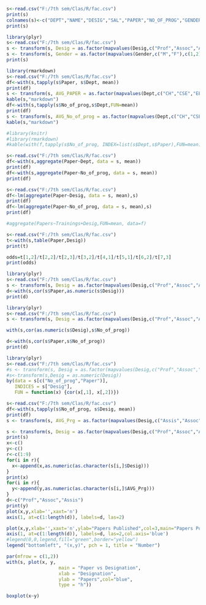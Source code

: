 ```{r}
s<-read.csv("F:/7th sem/Clas/R/fac.csv")
print(s)
colnames(s)<-c("DEPT","NAME","DESIG","SAL","PAPER","NO_OF_PROG","GENDER")
print(s)
```

```{r}
library(plyr)
s<-read.csv("F:/7th sem/Clas/R/fac.csv")
s <- transform(s, Desig = as.factor(mapvalues(Desig,c("Prof","Assoc","Assis"),c(1,2,3))))
s <- transform(s, Gender = as.factor(mapvalues(Gender,c("M","F"),c(1,2))))
print(s)
```

```{r}
library(rmarkdown)
s<-read.csv("F:/7th sem/Clas/R/fac.csv")
df<-with(s,tapply(s$Paper, s$Dept, mean))
print(df)
s <- transform(s, AVG_PAPER = as.factor(mapvalues(Dept,c("CH","CSE","EEE","ISE","ML"),c(df[1],df[2],df[3],df[4],df[5]))))
kable(s,"markdown")
df<-with(s,tapply(s$No_of_prog,s$Dept,FUN=mean))
print(df)
s <- transform(s, AVG_No_of_prog = as.factor(mapvalues(Dept,c("CH","CSE","EEE","ISE","ML"),c(df[1],df[2],df[3],df[4],df[5]))))
kable(s,"markdown")

#library(knitr)
#library(rmarkdown)
#kable(with(f,tapply(s$No_of_prog, INDEX=list(s$Dept,s$Paper),FUN=mean)),format="markdown")


```

```{r}
s<-read.csv("F:/7th sem/Clas/R/fac.csv")
df<-with(s,aggregate(Paper~Dept, data = s, mean))
print(df)
df<-with(s,aggregate(Paper~No_of_prog, data = s, mean))
print(df)
```

```{r}
s<-read.csv("F:/7th sem/Clas/R/fac.csv")
df<-lm(aggregate(Paper~Desig, data = s, mean),s)
print(df)
df<-lm(aggregate(Paper~No_of_prog, data = s, mean),s)
print(df)

#aggregate(Papers~Trainings+Desig,FUN=mean, data=f)
```


```{r}
s<-read.csv("F:/7th sem/Clas/R/fac.csv")
t<-with(s,table(Paper,Desig))
print(t)
```

```{r}
odds=t[1,2]/t[2,2]/t[2,3]/t[3,2]/t[4,1]/t[5,1]/t[6,2]/t[7,3]
print(odds)
```

```{r}
library(plyr)
s<-read.csv("F:/7th sem/Clas/R/fac.csv")
s <- transform(s, Desig = as.factor(mapvalues(Desig,c("Prof","Assoc","Assis"),c(1,2,3))))
d<-with(s,cor(s$Paper,as.numeric(s$Desig)))
print(d)
```

```{r}
library(plyr)
s<-read.csv("F:/7th sem/Clas/R/fac.csv")
s <- transform(s, Desig = as.factor(mapvalues(Desig,c("Prof","Assoc","Assis"),c(1,2,3))))

with(s,cor(as.numeric(s$Desig),s$No_of_prog))
```

```{r}
d<-with(s,cor(s$Paper,s$No_of_prog))
print(d)
```



```{r}
library(plyr)
s<-read.csv("F:/7th sem/Clas/R/fac.csv")
#s <- transform(s, Desig = as.factor(mapvalues(Desig,c("Prof","Assoc","Assis"),c(1,2,3))))
#s<-transform(s,Desig = as.numeric(Desig))
by(data = s[c("No_of_prog","Paper")], 
   INDICES = s["Desig"], 
   FUN = function(x) {cor(x[,1], x[,2])})
```

```{r}
s<-read.csv("F:/7th sem/Clas/R/fac.csv")
df<-with(s,tapply(s$No_of_prog, s$Desig, mean))
print(df)
s <- transform(s, AVG_Prg = as.factor(mapvalues(Desig,c("Assis","Assoc","Prof"),c(df[1],df[2],df[3]))))

s <- transform(s, Desig = as.factor(mapvalues(Desig,c("Prof","Assoc","Assis"),c(1,2,3))))
print(s)
x<-c()
y<-c()
r<-c(1:9)
for(i in r){
  x<-append(x,as.numeric(as.character(s[i,]$Desig)))
}
print(x)
for(i in r){
  y<-append(y,as.numeric(as.character(s[i,]$AVG_Prg)))
}
d<-c("Prof","Assoc","Assis")
print(y)
plot(x,y,xlab='',xaxt='n')
axis(1, at=c(1:length(d)), labels=d, las=2)
```

```{r}
plot(x,y,xlab='',xaxt='n',ylab="Papers Published",col=3,main="Papers Published vs Designation")
axis(1, at=c(1:length(d)), labels=d, las=2,col.axis='blue')
#legend(0,0,legend,fill="green",border="yellow")
legend("bottomleft", "(x,y)", pch = 1, title = "Number")
```

```{r}
par(mfrow = c(1,2))
with(s, plot(x, y, 
                   main = "Paper vs Designation", 
                   xlab = "Designation", 
                   ylab = "Papers",col="blue",
                   type = "h"))

```

```{r}
boxplot(x~y)

```

